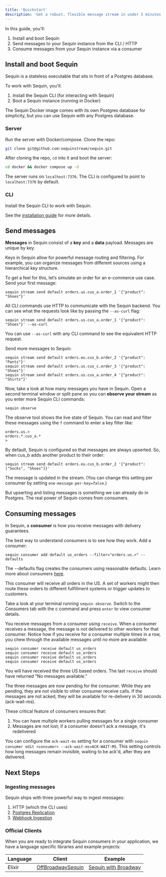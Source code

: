 ```yaml
---
title: 'Quickstart'
description: 'Get a robust, flexible message stream in under 5 minutes.'
---
```



In this guide, you'll:

1. Install and boot Sequin
2. Send messages to your Sequin instance from the CLI / HTTP
3. Consume messages from your Sequin instance via a consumer

## Install and boot Sequin

Sequin is a stateless executable that sits in front of a Postgres database.

To work with Sequin, you'll:

1. Install the Sequin CLI (for interacting with Sequin)
2. Boot a Sequin instance (running in Docker)

The Sequin Docker image comes with its own Postgres database for simplicity, but you can use
Sequin with any Postgres database.

### Server

Run the server with Docker/compose. Clone the repo:

```bash
git clone git@github.com:sequinstream/sequin.git
```

After cloning the repo, `cd` into it and boot the server:

```bash
cd docker && docker compose up -d
```

The server runs on `localhost:7376`. The CLI is configured to point to `localhost:7376` by default.

### CLI

Install the Sequin CLI to work with Sequin.

<InstallationSteps />

See the [installation guide](/installation.mdx) for more details.

## Send messages

**Messages** in Sequin consist of a **key** and a **data** payload. Messages are unique by key.

Keys in Sequin allow for powerful message routing and filtering. For example, you can organize messages from different sources using a hierarchical key structure.

To get a feel for this, let’s simulate an order for an e-commerce use case. Send your first message:

```
sequin stream send default orders.us.cus_a.order_1 '{"product": "Shoes"}'
```

All CLI commands use HTTP to communicate with the Sequin backend. You can see what the requests look like by passing the `--as-curl` flag:

```
sequin stream send default orders.us.cus_a.order_1 '{"product": "Shoes"}' --as-curl
```

<Note>You can use `--as-curl` with any CLI command to see the equivalent HTTP request.</Note>

Send more messages to Sequin:

```
sequin stream send default orders.eu.cus_b.order_2 '{"product": "Pants"}'
sequin stream send default orders.us.cus_c.order_3 '{"product": "Shoes"}'
sequin stream send default orders.us.cus_a.order_4 '{"product": "Shirts"}'
```

Now, take a look at how many messages you have in Sequin. Open a second terminal window or split pane so you can **observe your stream** as you enter more Sequin CLI commands:

```
sequin observe
```

The observe tool shows the live state of Sequin. You can read and filter these messages using the `f` command to enter a key filter like:

```
orders.us.>
orders.*.cus_a.*
>
```

By default, Sequin is configured so that messages are always upserted. So, when cus_b adds another product to their order:

```
sequin stream send default orders.eu.cus_b.order_2 '{"product": ["Socks", "Shoes"]}'
```

The message is updated in the stream. (You can change this setting per consumer by setting `one-message-per-key=false`.)

But upserting and listing messages is something we can already do in Postgres. The real power of Sequin comes from consumers.

## Consuming messages

In Sequin, a **consumer** is how you receive messages with delivery guarantees.

The best way to understand consumers is to see how they work. Add a consumer:

```
sequin consumer add default us_orders --filter="orders.us.>" --defaults
```

<Note>The --defaults flag creates the consumers using reasonable defaults. Learn more about consumers [here](/core/consumers).</Note>

This consumer will receive all orders in the US. A set of workers might then route these orders to different fulfillment systems or trigger updates to customers.

Take a look at your terminal running `sequin observe`. Switch to the Consumers tab with the c command and press `enter` to view consumer details.

You receive messages from a consumer using `receive`. When a consumer receives a message, the message is not delivered to other workers for that consumer. Notice how if you receive for a consumer multiple times in a row, you chew through the available messages until no more are available:

```
sequin consumer receive default us_orders
sequin consumer receive default us_orders
sequin consumer receive default us_orders
sequin consumer receive default us_orders
```

You will have received the three US based orders. The last `receive` should have returned "No messages available."

The three messages are now pending for the consumer. While they are pending, they are not visible to other consumer receive calls. If the messages are not acked, they will be available for re-delivery in 30 seconds (ack-wait-ms).

These critical feature of consumers ensures that:

1. You can have multiple workers pulling messages for a single consumer
2. Messages are not lost; if a consumer doesn't ack a message, it's redelivered

<Tip>You can configure the `ack-wait-ms` setting for a consumer with `sequin consumer edit <consumer> --ack-wait-ms=ACK-WAIT-MS`. This setting controls how long messages remain invisible, waiting to be ack'd, after they are delivered.</Tip>

## Next Steps

### Ingesting messages

Sequin ships with three powerful way to ingest messages:

1. HTTP (which the CLI uses)
2. [Postgres Replication](/guides/ingesting-from-postgres)
3. [Webhook Ingestion](/guides/ingesting-webhooks)

### Official Clients

When you are ready to integrate Sequin consumers in your application, we have a language specific libraries and example projects:

| Language | Client                                                                   | Example                                                                                           |
| -------- | ------------------------------------------------------------------------ | ------------------------------------------------------------------------------------------------- |
| Elixir   | [OffBroadwaySequin](https://github.com/sequinstream/off_broadway_sequin) | [Sequin with Broadway](https://github.com/sequinstream/sequin/tree/main/examples/elixir_broadway) |
